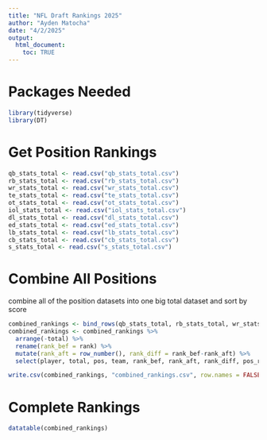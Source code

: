 ```yaml
---
title: "NFL Draft Rankings 2025"
author: "Ayden Matocha"
date: "4/2/2025"
output:
  html_document:
    toc: TRUE
---
```


# Packages Needed
```r
library(tidyverse)
library(DT)
```

# Get Position Rankings
```r
qb_stats_total <- read.csv("qb_stats_total.csv")
rb_stats_total <- read.csv("rb_stats_total.csv")
wr_stats_total <- read.csv("wr_stats_total.csv")
te_stats_total <- read.csv("te_stats_total.csv")
ot_stats_total <- read.csv("ot_stats_total.csv")
iol_stats_total <- read.csv("iol_stats_total.csv")
dl_stats_total <- read.csv("dl_stats_total.csv")
ed_stats_total <- read.csv("ed_stats_total.csv")
lb_stats_total <- read.csv("lb_stats_total.csv")
cb_stats_total <- read.csv("cb_stats_total.csv")
s_stats_total <- read.csv("s_stats_total.csv")
```

# Combine All Positions
combine all of the position datasets into one big total dataset and sort by score
```r
combined_rankings <- bind_rows(qb_stats_total, rb_stats_total, wr_stats_total, te_stats_total, ot_stats_total, iol_stats_total, dl_stats_total, ed_stats_total, lb_stats_total, cb_stats_total, s_stats_total)
combined_rankings <- combined_rankings %>%
  arrange(-total) %>%
  rename(rank_bef = rank) %>%
  mutate(rank_aft = row_number(), rank_diff = rank_bef-rank_aft) %>%
  select(player, total, pos, team, rank_bef, rank_aft, rank_diff, pos_rank_bef, pos_rank_aft, pos_rank_diff)

write.csv(combined_rankings, "combined_rankings.csv", row.names = FALSE)
```

# Complete Rankings
```r
datatable(combined_rankings)
```
